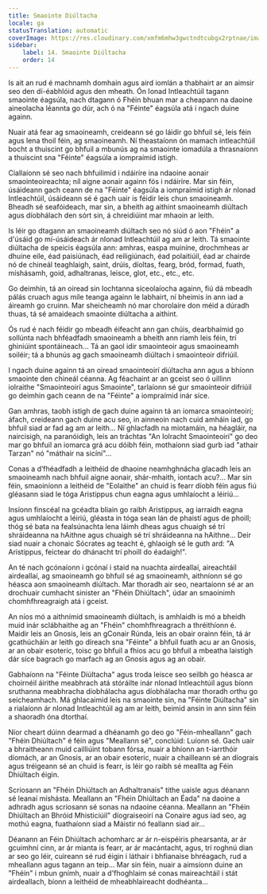```yaml
---
title: Smaointe Diúltacha
locale: ga
statusTranslation: automatic
coverImage: https://res.cloudinary.com/xmfm6mhw3gwctndtcubgx2rptnae/image/upload/v1740468922/small_cover_tratado_de_psicologia_revolucionaria_a4c0dca4e0.webp
sidebar:
    label: 14. Smaointe Diúltacha
    order: 14
---
```

Is ait an rud é machnamh domhain agus aird iomlán a thabhairt ar an aimsir seo den dí-éabhlóid agus den mheath. Ón Ionad Intleachtúil tagann smaointe éagsúla, nach dtagann ó Fhéin bhuan mar a cheapann na daoine aineolacha léannta go dúr, ach ó na "Féinte" éagsúla atá i ngach duine againn.

Nuair atá fear ag smaoineamh, creideann sé go láidir go bhfuil sé, leis féin agus lena thoil féin, ag smaoineamh. Ní theastaíonn ón mamach intleachtúil bocht a thuiscint go bhfuil a mbunús ag na smaointe iomadúla a thrasnaíonn a thuiscint sna "Féinte" éagsúla a iompraímid istigh.

Ciallaíonn sé seo nach bhfuilimid i ndáiríre ina ndaoine aonair smaointeoireachta; níl aigne aonair againn fós i ndáiríre. Mar sin féin, úsáideann gach ceann de na "Féinte" éagsúla a iompraímid istigh ár nIonad Intleachtúil, úsáideann sé é gach uair is féidir leis chun smaoineamh. Bheadh sé seafóideach, mar sin, a bheith ag aithint smaoineamh diúltach agus díobhálach den sórt sin, á chreidiúint mar mhaoin ar leith.

Is léir go dtagann an smaoineamh diúltach seo nó siúd ó aon "Fhéin" a d'úsáid go mí-úsáideach ár nIonad Intleachtúil ag am ar leith. Tá smaointe diúltacha de speicis éagsúla ann: amhras, easpa muiníne, drochmheas ar dhuine eile, éad paisiúnach, éad reiligiúnach, éad polaitiúil, éad ar chairde nó de chineál teaghlaigh, saint, drúis, díoltas, fearg, bród, formad, fuath, míshásamh, goid, adhaltranas, leisce, glot, etc., etc., etc.

Go deimhin, tá an oiread sin lochtanna síceolaíocha againn, fiú dá mbeadh pálás cruach agus míle teanga againn le labhairt, ní bheimis in ann iad a áireamh go cruinn. Mar sheicheamh nó mar chorolaire don méid a dúradh thuas, tá sé amaideach smaointe diúltacha a aithint.

Ós rud é nach féidir go mbeadh éifeacht ann gan chúis, dearbhaímid go sollúnta nach bhféadfadh smaoineamh a bheith ann riamh leis féin, trí ghiniúint spontáineach... Tá an gaol idir smaointeoir agus smaoineamh soiléir; tá a bhunús ag gach smaoineamh diúltach i smaointeoir difriúil.

I ngach duine againn tá an oiread smaointeoirí diúltacha ann agus a bhíonn smaointe den chineál céanna. Ag féachaint ar an gceist seo ó uillinn iolraithe "Smaointeoirí agus Smaointe", tarlaíonn sé gur smaointeoir difriúil go deimhin gach ceann de na "Féinte" a iompraímid inár síce.

Gan amhras, taobh istigh de gach duine againn tá an iomarca smaointeoirí; áfach, creideann gach duine acu seo, in ainneoin nach cuid amháin iad, go bhfuil siad ar fad ag am ar leith... Ní ghlacfadh na miotamáin, na héagláir, na naircisigh, na paranóidigh, leis an tráchtas "An Iolracht Smaointeoirí" go deo mar go bhfuil an iomarca grá acu dóibh féin, mothaíonn siad gurb iad "athair Tarzan" nó "máthair na sicíní"...

Conas a d’fhéadfadh a leithéid de dhaoine neamhghnácha glacadh leis an smaoineamh nach bhfuil aigne aonair, shár-mhaith, iontach acu?... Mar sin féin, smaoiníonn a leithéid de "Eolaithe" an chuid is fearr díobh féin agus fiú gléasann siad le tóga Aristippus chun eagna agus umhlaíocht a léiriú...

Insíonn finscéal na gcéadta bliain go raibh Aristippus, ag iarraidh eagna agus umhlaíocht a léiriú, gléasta in tóga sean lán de phaistí agus de phoill; thóg sé bata na fealsúnachta lena láimh dheas agus chuaigh sé trí shráideanna na hAithne agus chuaigh sé trí shráideanna na hAithne... Deir siad nuair a chonaic Sócrates ag teacht é, ghlaoigh sé le guth ard: "A Aristippus, feictear do dhánacht trí phoill do éadaigh!".

An té nach gcónaíonn i gcónaí i staid na nuachta airdeallaí, aireachtáil airdeallaí, ag smaoineamh go bhfuil sé ag smaoineamh, aithníonn sé go héasca aon smaoineamh diúltach. Mar thoradh air seo, neartaíonn sé ar an drochuair cumhacht sinister an "Fhéin Dhiúltach", údar an smaoinimh chomhfhreagraigh atá i gceist.

An níos mó a aithnímid smaoineamh diúltach, is amhlaidh is mó a bheidh muid inár sclábhaithe ag an "Fhéin" chomhfhreagrach a thréithíonn é. Maidir leis an Gnosis, leis an gConair Rúnda, leis an obair orainn féin, tá ár gcathúcháin ar leith go díreach sna "Féinte" a bhfuil fuath acu ar an Gnosis, ar an obair esoteric, toisc go bhfuil a fhios acu go bhfuil a mbeatha laistigh dár síce bagrach go marfach ag an Gnosis agus ag an obair.

Gabhaíonn na "Féinte Diúltacha" agus troda leisce seo seilbh go héasca ar choirnéil áirithe meabhrach atá stóráilte inár nIonad Intleachtúil agus bíonn sruthanna meabhracha díobhálacha agus díobhálacha mar thoradh orthu go seicheamhach. Má ghlacaimid leis na smaointe sin, na "Féinte Diúltacha" sin a rialaíonn ár nIonad Intleachtúil ag am ar leith, beimid ansin in ann sinn féin a shaoradh óna dtorthaí.

Níor cheart dúinn dearmad a dhéanamh go deo go "Féin-mheallann" gach "Fhéin Dhiúltach" é féin agus "Meallann sé", conclúid: Luíonn sé. Gach uair a bhraitheann muid cailliúint tobann fórsa, nuair a bhíonn an t-iarrthóir díomách, ar an Gnosis, ar an obair esoteric, nuair a chailleann sé an díograis agus tréigeann sé an chuid is fearr, is léir go raibh sé meallta ag Féin Dhiúltach éigin.

Scriosann an "Fhéin Dhiúltach an Adhaltranais" tithe uaisle agus déanann sé leanaí míshásta. Meallann an "Fhéin Dhiúltach an Éada" na daoine a adhradh agus scriosann sé sonas na ndaoine céanna. Meallann an "Fhéin Dhiúltach an Bhróid Mhisticiúil" díograiseoirí na Conaire agus iad seo, ag mothú eagna, fuathaíonn siad a Máistir nó feallann siad air...

Déanann an Féin Dhiúltach achomharc ar ár n-eispéiris phearsanta, ar ár gcuimhní cinn, ar ár mianta is fearr, ar ár macántacht, agus, trí roghnú dian ar seo go léir, cuireann sé rud éigin i láthair i bhfianaise bhréagach, rud a mheallann agus tagann an teip... Mar sin féin, nuair a aimsíonn duine an "Fhéin" i mbun gnímh, nuair a d'fhoghlaim sé conas maireachtáil i stát airdeallach, bíonn a leithéid de mheabhlaireacht dodhéanta...

